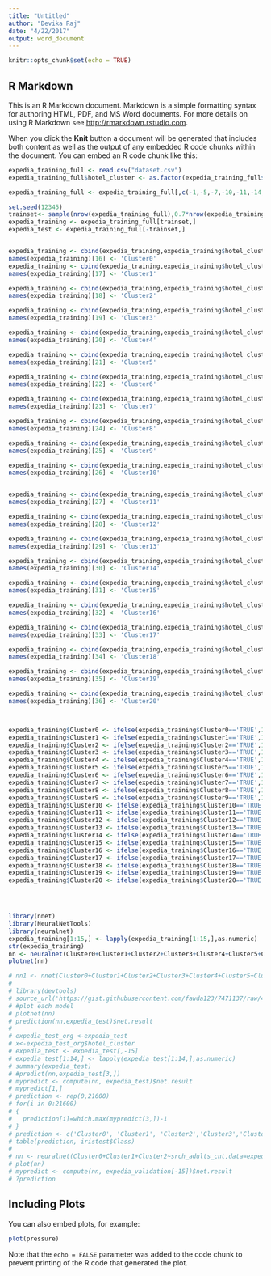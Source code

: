```yaml
---
title: "Untitled"
author: "Devika Raj"
date: "4/22/2017"
output: word_document
---
```


```r
knitr::opts_chunk$set(echo = TRUE)
```

## R Markdown

This is an R Markdown document. Markdown is a simple formatting syntax for authoring HTML, PDF, and MS Word documents. For more details on using R Markdown see <http://rmarkdown.rstudio.com>.

When you click the **Knit** button a document will be generated that includes both content as well as the output of any embedded R code chunks within the document. You can embed an R code chunk like this:

```r
expedia_training_full <- read.csv("dataset.csv")
expedia_training_full$hotel_cluster <- as.factor(expedia_training_full$hotel_cluster)

expedia_training_full <- expedia_training_full[,c(-1,-5,-7,-10,-11,-14,-16)]

set.seed(12345)
trainset<- sample(nrow(expedia_training_full),0.7*nrow(expedia_training_full))
expedia_training <- expedia_training_full[trainset,]
expedia_test <- expedia_training_full[-trainset,]


expedia_training <- cbind(expedia_training,expedia_training$hotel_cluster==0)
names(expedia_training)[16] <- 'Cluster0'
expedia_training <- cbind(expedia_training,expedia_training$hotel_cluster==1)
names(expedia_training)[17] <- 'Cluster1'

expedia_training <- cbind(expedia_training,expedia_training$hotel_cluster==2)
names(expedia_training)[18] <- 'Cluster2'

expedia_training <- cbind(expedia_training,expedia_training$hotel_cluster==3)
names(expedia_training)[19] <- 'Cluster3'

expedia_training <- cbind(expedia_training,expedia_training$hotel_cluster==4)
names(expedia_training)[20] <- 'Cluster4'

expedia_training <- cbind(expedia_training,expedia_training$hotel_cluster==5)
names(expedia_training)[21] <- 'Cluster5'

expedia_training <- cbind(expedia_training,expedia_training$hotel_cluster==6)
names(expedia_training)[22] <- 'Cluster6'

expedia_training <- cbind(expedia_training,expedia_training$hotel_cluster==7)
names(expedia_training)[23] <- 'Cluster7'

expedia_training <- cbind(expedia_training,expedia_training$hotel_cluster==8)
names(expedia_training)[24] <- 'Cluster8'

expedia_training <- cbind(expedia_training,expedia_training$hotel_cluster==9)
names(expedia_training)[25] <- 'Cluster9'

expedia_training <- cbind(expedia_training,expedia_training$hotel_cluster==10)
names(expedia_training)[26] <- 'Cluster10'


expedia_training <- cbind(expedia_training,expedia_training$hotel_cluster==11)
names(expedia_training)[27] <- 'Cluster11'

expedia_training <- cbind(expedia_training,expedia_training$hotel_cluster==12)
names(expedia_training)[28] <- 'Cluster12'

expedia_training <- cbind(expedia_training,expedia_training$hotel_cluster==13)
names(expedia_training)[29] <- 'Cluster13'

expedia_training <- cbind(expedia_training,expedia_training$hotel_cluster==14)
names(expedia_training)[30] <- 'Cluster14'

expedia_training <- cbind(expedia_training,expedia_training$hotel_cluster==15)
names(expedia_training)[31] <- 'Cluster15'

expedia_training <- cbind(expedia_training,expedia_training$hotel_cluster==16)
names(expedia_training)[32] <- 'Cluster16'

expedia_training <- cbind(expedia_training,expedia_training$hotel_cluster==17)
names(expedia_training)[33] <- 'Cluster17'

expedia_training <- cbind(expedia_training,expedia_training$hotel_cluster==18)
names(expedia_training)[34] <- 'Cluster18'

expedia_training <- cbind(expedia_training,expedia_training$hotel_cluster==19)
names(expedia_training)[35] <- 'Cluster19'

expedia_training <- cbind(expedia_training,expedia_training$hotel_cluster==20)
names(expedia_training)[36] <- 'Cluster20'



expedia_training$Cluster0 <- ifelse(expedia_training$Cluster0=='TRUE',1,0)
expedia_training$Cluster1 <- ifelse(expedia_training$Cluster1=='TRUE',1,0)
expedia_training$Cluster2 <- ifelse(expedia_training$Cluster2=='TRUE',1,0)
expedia_training$Cluster3 <- ifelse(expedia_training$Cluster3=='TRUE',1,0)
expedia_training$Cluster4 <- ifelse(expedia_training$Cluster4=='TRUE',1,0)
expedia_training$Cluster5 <- ifelse(expedia_training$Cluster5=='TRUE',1,0)
expedia_training$Cluster6 <- ifelse(expedia_training$Cluster6=='TRUE',1,0)
expedia_training$Cluster7 <- ifelse(expedia_training$Cluster7=='TRUE',1,0)
expedia_training$Cluster8 <- ifelse(expedia_training$Cluster8=='TRUE',1,0)
expedia_training$Cluster9 <- ifelse(expedia_training$Cluster9=='TRUE',1,0)
expedia_training$Cluster10 <- ifelse(expedia_training$Cluster10=='TRUE',1,0)
expedia_training$Cluster11 <- ifelse(expedia_training$Cluster11=='TRUE',1,0)
expedia_training$Cluster12 <- ifelse(expedia_training$Cluster12=='TRUE',1,0)
expedia_training$Cluster13 <- ifelse(expedia_training$Cluster13=='TRUE',1,0)
expedia_training$Cluster14 <- ifelse(expedia_training$Cluster14=='TRUE',1,0)
expedia_training$Cluster15 <- ifelse(expedia_training$Cluster15=='TRUE',1,0)
expedia_training$Cluster16 <- ifelse(expedia_training$Cluster16=='TRUE',1,0)
expedia_training$Cluster17 <- ifelse(expedia_training$Cluster17=='TRUE',1,0)
expedia_training$Cluster18 <- ifelse(expedia_training$Cluster18=='TRUE',1,0)
expedia_training$Cluster19 <- ifelse(expedia_training$Cluster19=='TRUE',1,0)
expedia_training$Cluster20 <- ifelse(expedia_training$Cluster20=='TRUE',1,0)




library(nnet)
library(NeuralNetTools)
library(neuralnet)
expedia_training[1:15,] <- lapply(expedia_training[1:15,],as.numeric)
str(expedia_training)
nn <- neuralnet(Cluster0+Cluster1+Cluster2+Cluster3+Cluster4+Cluster5+Cluster6+Cluster7+Cluster8+Cluster10+Cluster11+Cluster12+Cluster13+Cluster14+Cluster15+Cluster16+Cluster17+Cluster18+Cluster19+Cluster20~posa_continent+user_location_country+user_location_region+orig_destination_distance+is_package+channel+srch_adults_cnt+srch_children_cnt+srch_destination_id+is_booking+cnt+hotel_continent+hotel_country+hotel_market , data=expedia_training, hidden=c(1))
plotnet(nn)

# nn1 <- nnet(Cluster0+Cluster1+Cluster2+Cluster3+Cluster4+Cluster5+Cluster6+Cluster7+Cluster8+Cluster10+Cluster11+Cluster12+Cluster13+Cluster14+Cluster15+Cluster16+Cluster17+Cluster18+Cluster19+Cluster20~posa_continent+user_location_country+user_location_region+orig_destination_distance+is_package+channel+srch_adults_cnt+srch_children_cnt+srch_destination_id+is_booking+cnt+hotel_continent+hotel_country+hotel_market ,size= 3,linout=TRUE,skip=TRUE,MaNWts=10000,trace=FALSE,maxit=100,data=expedia_training)
# 
# library(devtools)
# source_url('https://gist.githubusercontent.com/fawda123/7471137/raw/466c1474d0a505ff044412703516c34f1a4684a5/nnet_plot_update.r')
# #plot each model
# plotnet(nn)
# prediction(nn,expedia_test)$net.result
# 
# expedia_test_org <-expedia_test
# x<-expedia_test_org$hotel_cluster
# expedia_test <- expedia_test[,-15]
# expedia_test[1:14,] <- lapply(expedia_test[1:14,],as.numeric)
# summary(expedia_test)
# #predict(nn,expedia_test[3,])
# mypredict <- compute(nn, expedia_test)$net.result
# mypredict[1,]
# prediction <- rep(0,21600)
# for(i in 0:21600)
# {
#   prediction[i]=which.max(mypredict[3,])-1
# }
# prediction <- c('Cluster0', 'Cluster1', 'Cluster2','Cluster3','Cluster4','Cluster5','Cluster6','Cluster7','Cluster8','Cluster9','Cluster10','Cluster11','Cluster12','Cluster13','Cluster14','Cluster15','Cluster16','Cluster17','Cluster18','Cluster19','Cluster20')[idx]
# table(prediction, iristest$Class)
# 
# nn <- neuralnet(Cluster0+Cluster1+Cluster2~srch_adults_cnt,data=expedia_training, hidden=c(1))
# plot(nn)
# mypredict <- compute(nn, expedia_validation[-15])$net.result
# ?prediction
```

## Including Plots

You can also embed plots, for example:

```r
plot(pressure)
```

Note that the `echo = FALSE` parameter was added to the code chunk to prevent printing of the R code that generated the plot.
